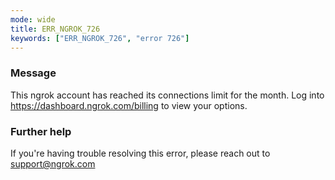 ```yaml
---
mode: wide
title: ERR_NGROK_726
keywords: ["ERR_NGROK_726", "error 726"]
---
```


### Message

This ngrok account has reached its connections limit for the month. Log into https://dashboard.ngrok.com/billing to view your options.

### Further help

If you're having trouble resolving this error, please reach out to [support@ngrok.com](mailto:support@ngrok.com?subject=Help%20with%20ERR_NGROK_726)
